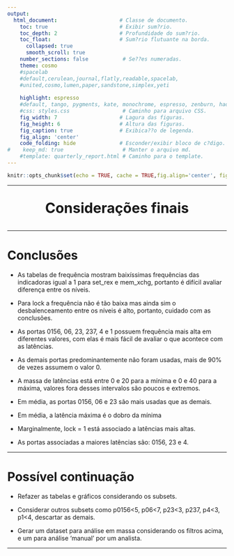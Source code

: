 ```yaml
---
output:
  html_document:                    # Classe de documento.
    toc: true                       # Exibir sum?rio.
    toc_depth: 2                    # Profundidade do sum?rio.
    toc_float:                      # Sum?rio flutuante na borda.
      collapsed: true
      smooth_scroll: true
    number_sections: false           # Se??es numeradas.
    theme: cosmo
    #spacelab
    #default,cerulean,journal,flatly,readable,spacelab,
    #united,cosmo,lumen,paper,sandstone,simplex,yeti
    
    highlight: espresso
    #default, tango, pygments, kate, monochrome, espresso, zenburn, haddock, and textmate
    #css: styles.css                 # Caminho para arquivo CSS.
    fig_width: 7                    # Lagura das figuras.
    fig_height: 6                   # Altura das figuras.
    fig_caption: true               # Exibica??o de legenda.
    fig_align: 'center'
    code_folding: hide              # Esconder/exibir bloco de c?digo.
#    keep_md: true                   # Manter o arquivo md.
    #template: quarterly_report.html # Caminho para o template.  
---
```


```r
knitr::opts_chunk$set(echo = TRUE, cache = TRUE,fig.align='center', fig.width=5, fig.height=5)

```

---

<center>
<font size="6"> 
<p align=”center”> <b> Considerações finais </b> </center>
</font>
</center>

---

# Conclusões

 - As tabelas de frequência mostram baixíssimas frequências das indicadoras igual a 1 para set_rex e mem_xchg, portanto é difícil avaliar diferença entre os níveis.

 - Para lock a frequência não é tão baixa mas ainda sim o desbalenceamento entre os níveis é alto, portanto, cuidado com as conclusões.

 - As portas 0156, 06, 23, 237, 4 e 1 possuem frequência mais alta em diferentes valores, com elas é mais fácil de avaliar o que acontece com as latências.

 - As demais portas predominantemente não foram usadas, mais de 90% de vezes assumem o valor 0.

 - A massa de latências está entre 0 e 20 para a mínima e 0 e 40 para a máxima, valores fora desses intervalos são poucos e extremos.

 - Em média, as portas 0156, 06 e 23 são mais usadas que as demais.

 - Em média, a latência máxima é o dobro da mínima

 - Marginalmente, lock = 1 está associado a latências mais altas.

 - As portas associadas a maiores latências são: 0156, 23 e 4.

---

# Possível continuação

 - Refazer as tabelas e gráficos considerando os subsets.

 - Considerar outros subsets como p0156<5, p06<7, p23<3, p237, p4<3, p1<4, descartar as demais.

 - Gerar um dataset para análise em massa considerando os filtros acima, e um para análise 'manual' por um analista.


---

<div class="tocify-extend-page" data-unique="tocify-extend-page" style="height: 0;"></div>